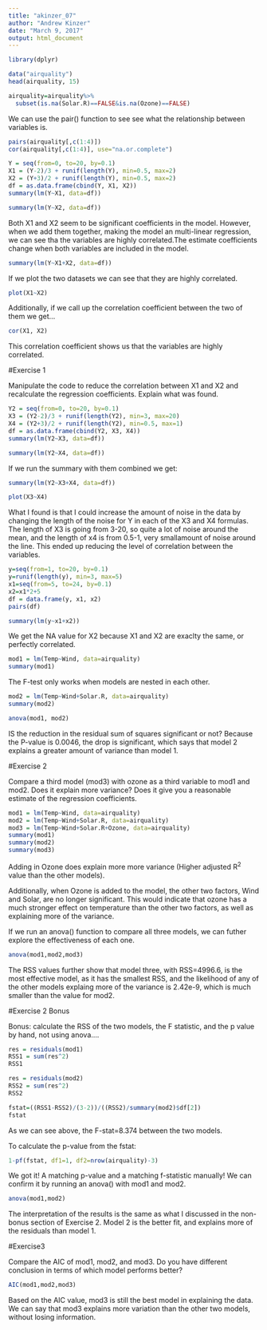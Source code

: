 ```yaml
---
title: "akinzer_07"
author: "Andrew Kinzer"
date: "March 9, 2017"
output: html_document
---
```


```r
library(dplyr)
```



```r
data("airquality")
head(airquality, 15)
```


```r
airquality=airquality%>%
  subset(is.na(Solar.R)==FALSE&is.na(Ozone)==FALSE)
```

We can use the pair() function to see see what the relationship between variables is.

```r
pairs(airquality[,c(1:4)])
cor(airquality[,c(1:4)], use="na.or.complete")

```

```r
Y = seq(from=0, to=20, by=0.1)
X1 = (Y-2)/3 + runif(length(Y), min=0.5, max=2)
X2 = (Y+3)/2 + runif(length(Y), min=0.5, max=2)
df = as.data.frame(cbind(Y, X1, X2))
summary(lm(Y~X1, data=df))
```

```r
summary(lm(Y~X2, data=df))
```

Both X1 and X2 seem to be significant coefficients in the model. However, when we add them together, making the model an multi-linear regression, we can see tha the variables are highly correlated.The estimate coefficients change when both variables are included in the model.

```r
summary(lm(Y~X1+X2, data=df))
```

If we plot the two datasets we can see that they are highly correlated.

```r
plot(X1~X2)
```

Additionally, if we call up the correlation coefficient between the two of them we get...

```r
cor(X1, X2)
```
This correlation coefficient shows us that the variables are highly correlated.

#Exercise 1

Manipulate the code to reduce the correlation between X1 and X2 and recalculate the regression coefficients. Explain what was found.

```r
Y2 = seq(from=0, to=20, by=0.1)
X3 = (Y2-2)/3 + runif(length(Y2), min=3, max=20)
X4 = (Y2+3)/2 + runif(length(Y2), min=0.5, max=1)
df = as.data.frame(cbind(Y2, X3, X4))
summary(lm(Y2~X3, data=df))
```

```r
summary(lm(Y2~X4, data=df))
```

If we run the summary with them combined we get: 

```r
summary(lm(Y2~X3+X4, data=df))
```

```r
plot(X3~X4) 
```


What I found is that I could increase the amount of noise in the data by changing the length of the noise for Y in each of the X3 and X4 formulas. The length of X3 is going from 3-20, so quite a lot of noise around the mean, and the length of x4 is from 0.5-1, very smallamount of noise around the line. This ended up reducing the level of correlation between the variables. 

```r
y=seq(from=1, to=20, by=0.1)
y=runif(length(y), min=3, max=5)
x1=seq(from=5, to=24, by=0.1)
x2=x1*2+5
df = data.frame(y, x1, x2)
pairs(df)
```

```r
summary(lm(y~x1+x2))
```
 
 We get the NA value for X2 because X1 and X2 are exaclty the same, or perfectly correlated.
 
```r
mod1 = lm(Temp~Wind, data=airquality)
summary(mod1)
```

The F-test only works when models are nested in each other. 


```r
mod2 = lm(Temp~Wind+Solar.R, data=airquality)
summary(mod2)
```
```r
anova(mod1, mod2)
```
IS the reduction in the residual sum of squares significant or not? Because the P-value is 0.0046, the drop is significant, which says that model 2 explains a greater amount of variance than model 1. 

#Exercise 2


Compare a third model (mod3) with ozone as a third variable to mod1 and mod2. Does it explain more variance? Does it give you a reasonable estimate of the regression coefficients. 


```r
mod1 = lm(Temp~Wind, data=airquality)
mod2 = lm(Temp~Wind+Solar.R, data=airquality)
mod3 = lm(Temp~Wind+Solar.R+Ozone, data=airquality)
summary(mod1)
summary(mod2)
summary(mod3)
```

Adding in Ozone does explain more more variance (Higher adjusted R^2^ value than the other models).

Additionally, when Ozone is added to the model, the other two factors, Wind and Solar, are no longer significant. This would indicate that ozone has a much stronger effect on temperature than the other two factors, as well as explaining more of the variance. 

If we run an anova() function to compare all three models, we can futher explore the effectiveness of each one.

```r
anova(mod1,mod2,mod3)
```
The RSS values further show that model three, with RSS=4996.6, is the most effective model, as it has the smallest RSS, and the likelihood of any of the other models explaing more of the variance is 2.42e-9, which is much smaller than the value for mod2.

#Exercise 2 Bonus

Bonus: calculate the RSS of the two models, the F statistic, and the p value by hand, not using anova....

```r
res = residuals(mod1)
RSS1 = sum(res^2)
RSS1
```


```r
res = residuals(mod2)
RSS2 = sum(res^2)
RSS2
```


```r
fstat=((RSS1-RSS2)/(3-2))/((RSS2)/summary(mod2)$df[2])
fstat
```

As we can see above, the F-stat=8.374 between the two models.

To calculate the p-value from the fstat:


```r
1-pf(fstat, df1=1, df2=nrow(airquality)-3)
```

We got it! A matching p-value and a matching f-statistic manually! We can confirm it by running an anova() with mod1 and mod2.

```r
anova(mod1,mod2)
```

The interpretation of the results is the same as what I discussed in the non-bonus section of Exercise 2. Model 2 is the better fit, and explains more of the residuals than model 1. 

#Exercise3

Compare the AIC of mod1, mod2, and mod3. Do you have different conclusion in terms of which model performs better? 


```r
AIC(mod1,mod2,mod3)
```
Based on the AIC value, mod3 is still the best model in explaining the data. We can say that mod3 explains more variation than the other two models, without losing information.


